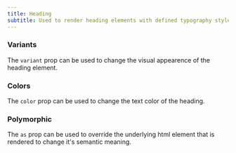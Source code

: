 ```yaml
---
title: Heading
subtitle: Used to render heading elements with defined typography styles.
---
```


<ComponentPreview name="heading"/>

### Variants

The `variant` prop can be used to change the visual appearence of the heading element.

<ComponentPreview name="heading-variants"/>

### Colors

The `color` prop can be used to change the text color of the heading.

<ComponentPreview name="heading-colors"/>

### Polymorphic

The `as` prop can be used to override the underlying html element that is rendered to change it's semantic meaning.

<ComponentPreview name="heading-polymorphic"/>
